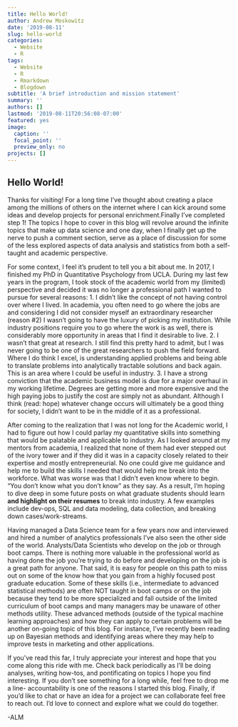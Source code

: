 ```yaml
---
title: Hello World!
author: Andrew Moskowitz
date: '2019-08-11'
slug: hello-world
categories:
  - Website
  - R
tags:
  - Website
  - R
  - Rmarkdown
  - Blogdown
subtitle: 'A brief introduction and mission statement'
summary: ''
authors: []
lastmod: '2019-08-11T20:56:08-07:00'
featured: yes
image:
  caption: ''
  focal_point: ''
  preview_only: no
projects: []
---
```


## Hello World!

Thanks for visiting! For a long time I've thought about creating a place among the millions of others on the internet where I can kick around some ideas and develop projects for personal enrichment.Finally I've completed step 1! The topics I hope to cover in this blog will revolve around the infinite topics that make up data science and one day, when I finally get up the nerve to push a comment section, serve as a place of discussion for some of the less explored aspects of data analysis and statistics from both a self-taught and academic perspective. 

For some context, I feel it's prudent to tell you a bit about me. In 2017, I finished my PhD in Quantitative Psychology from UCLA. During my last few years in the program, I took stock of the academic world from my (limited) perspective and decided it was no longer a professional path I wanted to pursue for several reasons: 1. I didn't like the concept of not having control over where I lived. In academia, you often need to go where the jobs are and considering I did not consider myself an extraordinary researcher (reason #2) I wasn't going to have the luxury of picking my institution. While industry positions require you to go where the work is as well, there is considerably more opportunity in areas that I find it desirable to live. 2. I wasn't that great at research. I still find this pretty hard to admit, but I was never going to be one of the great researchers to push the field forward. Where I do think I excel, is understanding applied problems and being able to translate problems into analytically tractable solutions and back again. This is an area where I could be useful in industry. 3. I have a strong conviction that the academic business model is due for a major overhaul in my working lifetime. Degrees are getting more and more expensive and the high paying jobs to justify the cost are simply not as abundant. Although I think (read: hope) whatever change occurs will ultimately be a good thing for society, I didn't want to be in the middle of it as a professional.

After coming to the realization that I was not long for the Academic world, I had to figure out how I could parlay my quantitative skills into something that would be palatable and applicable to industry. As I looked around at my mentors from academia, I realized that none of them had ever stepped out of the ivory tower and if they did it was in a capacity closely related to their expertise and mostly entrepreneurial. No one could give me guidance and help me to build the skills I needed that would help me break into the workforce. What was worse was that I didn't even know where to begin. "You don't know what you don't know" as they say. As a result, I'm hoping to dive deep in some future posts on what graduate students should learn **and highlight on their resumes** to break into industry. A few examples include dev-ops, SQL and data modeling, data collection, and breaking down cases/work-streams. 

Having managed a Data Science team for a few years now and interviewed and hired a number of analytics professionals I've also seen the other side of the world. Analysts/Data Scientists who develop on the job or through boot camps. There is nothing more valuable in the professional world as having done the job you're trying to do before and developing on the job is a great path for anyone. That said, it is easy for people on this path to miss out on some of the know how that you gain from a highly focused post graduate education. Some of these skills (i.e., intermediate to advanced statistical methods) are often NOT taught in boot camps or on the job because they tend to be more specialized and fall outside of the limited curriculum of boot camps and many managers may be unaware of other methods utility. These advanced methods (outside of the typical machine learning approaches) and how they can apply to certain problems will be another on-going topic of this blog. For instance, I've recently been reading up on Bayesian methods and identifying areas where they may help to improve tests in marketing and other applications. 

If you've read this far, I truly appreciate your interest and hope that you come along this ride with me. Check back periodically as I'll be doing analyses, writing how-tos, and pontificating on topics I hope you find interesting. If you don't see something for a long while, feel free to drop me a line- accountability is one of the reasons I started this blog. Finally, if you'd like to chat or have an idea for a project we can collaborate feel free to reach out. I'd love to connect and explore what we could do together. 

-ALM

```r

```



